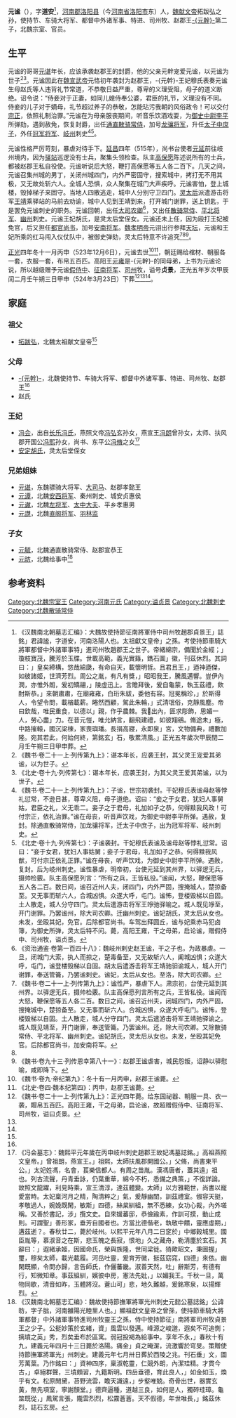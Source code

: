 '''元谧'''（{{bd|5世紀|？|523年| 12月6日 |catIdx=y}}），字'''道安'''<ref name=autogenerated1>《汉魏南北朝墓志汇编》：大魏故使持節征南將軍侍中司州牧趙郡貞景王」誌銘」君諱謐，字道安，河南洛陽人也。太祖獻文皇帝」之孫。考使持節車騎大將軍都督中外諸軍事特」進司州牧趙郡王之世子。帝緒綿宗，備聞於金經；」瓊枝寶茂，騰芳於玉牒。世載高範，義光實籙，鐫石圖」徽，刊茲休烈。其詞曰：」皇矣締構，悠哉綿瓞，有命自天，載懷明哲。且君且王，」迺神迺傑，如彼諸姬，世濟芳烈。周公之胤，有凡有獎，」昭昭我王，騰風邁響。豈伊內潤，亦惟外朗，爰初矯翮，」陵虛迅上。言贍拜後，爰自龜蒙，執玉茲禮，飲酎斯恭。」來朝肅肅，在廟雍雍，白珩朱紱，委他有容。冠冕稱珍，」於斯得人，令望令問，載楢載薪。睠然西顧，駕此朱輪，」式清氓俗，克靜風塵。帝曰欽哉，唯民重食，以德以」親，作乎農棘。我𠫤出內，匪求彫飾，思媚一人，勞心盡」力。在昔元愷，唯允納言，翻飛建禮，如彼翔鵷。脩途未」極，中路摧轅，國沉梁棟，家喪璵璠。長捐高寢，永即泉」宮，文物備典，禮數加隆。宛其若此，何始何終，第銘玄」石，敬累清風。」正光五年歲次甲辰閏二月壬午朔三日甲申葬。</ref>，[[河南郡|河南郡]][[洛阳县|洛阳县]]（今[[河南省|河南省]][[洛阳市|洛阳市]]东）人，[[魏献文帝|魏献文帝]]拓跋弘之孙，使持节、车骑大将军、都督中外诸军事、特进、司州牧、赵郡王[[元幹|-{元幹}-]]第二子，北魏宗室、官员。

==生平==
元谧的哥哥[[元谌|元谌]]年长，应该承袭赵郡王的封爵，他的父亲元幹宠爱元谧，以元谧为世子<ref>《魏书·卷二十一上·列传第九上》：谌本年长，应袭王封，其父灵王宠爱其弟谧，以为世子。</ref><ref>《北史·卷十九·列传第七》：谌本年长，应袭王封，为其父灵王爱其弟谧，以为世子。</ref>。元谧因此在[[魏宣武帝|魏宣武帝]]元恪初年袭封为赵郡王，-{元幹}-王妃穆氏表奏元谧生母赵氏等人违背礼节常道，不恭敬日益严重，尊卑的义理受阻，母子的道义断绝。诏令说：“侍妾对于正妻，如同儿媳侍奉公婆，君臣的礼节，义理没有不同。侍妾的儿子对于嫡母，礼节超过养子的恭敬，怎能玷污我朝的风俗政令！可以交付[[宗正|宗正]]，依照礼制治罪。”元谧在为母亲服丧期间，听音乐饮酒戏耍，为[[御史中尉|御史中尉]][[李平_(北魏)|李平]]所弹劾，遇到赦免，恢复封爵，出任[[通直散骑常侍|通直散骑常侍]]，加号[[龙骧将军|龙骧将军]]，升任[[太子中庶子|太子中庶子]]，外任[[冠军将军|冠军将军]]、[[岐州|岐州]]刺史<ref>《魏书·卷二十一上·列传第九上》：子谧，世宗初袭封。干妃穆氏表谧母赵等悖礼愆常，不逊日甚，尊卑义阻，母子道绝。诏曰：“妾之于女君，犹妇人事舅姑，君臣之礼，义无乖二。妾子之于君母，礼加如子之恭，何得黩我风政！可付宗正，依礼治罪。”谧在母丧，听音声饮戏，为御史中尉李平所弹。遇赦，复封。除通直散骑常侍，加龙骧将军，迁太子中庶子，出为冠军将军、岐州刺史。</ref><ref name=autogenerated2>《北史·卷十九·列传第七》：子谧袭封。干妃穆氏表谧及谧母赵等悖礼愆常。诏曰：“妾于女君，犹妇人事姑舅；妾子于君母，礼加如子之恭。何得黩我风猷，可付宗正依礼正罪。”谧在母丧，听声饮戏，为御史中尉李平所弹。遇赦，复封。后为岐州刺史。谧性暴虐，明帝初，台使元延到其州界，以驿逻无兵，摄帅检覈。队主高保愿列言：“所有之兵，王皆私役。”谧闻，大怒，鞭保愿等五人各二百。数日间，谧召近州人夫，闭四门，内外严固，搜掩城人，楚掠备至。又无事而斩六人，合城凶惧。众遂大呼，屯门。谧怖，登楼毁梯以自固。土人散走，城人分守四门。灵太后遣游击将军王竫驰驿喻之。城人既见竫至，开门谢罪。乃罢谧州，除大司农卿。迁幽州刺史。谧妃胡氏，灵太后从女也。未发，坐殴其妃，免官。后除都官尚书。车驾出拜圆丘，谧与妃乘赤马犯卤簿，为御史所弹，灵太后特不问。薨，高阳王雍，干之母弟，启论谧，赠假侍中、司州牧，谥贞景。</ref>。

元谧性格严厉苛刻，暴虐对待手下。[[延昌_(北魏)|延昌]]四年（515年），尚书台使者[[元延|元延]]前往岐州境内，因为[[驿站|驿站]]巡逻没有士兵，聚集头领检查。队主[[高保愿|高保愿]]陈述说所有的士兵，都被赵郡王私自役使。元谧听说后大怒，鞭打高保愿等五人各二百下。几天之间，元谧召集州城的男丁，关闭州城四门，内外严密固守，搜索城中，拷打无不用其极，又无故处斩六人。全城人恐惧，众人聚集在城门大声疾呼。元谧害怕，登上城楼，毁掉梯子来固守。当地人四散逃走，城中人分别守卫四门。[[灵太后|灵太后]]派遣游击将军[[王靖_(北魏)|王靖]]乘驿站的马前去劝谕，城中人见到王靖到来，打开城门谢罪，送上钥匙，于是罢免元谧刺史的职务。元谧回朝，出任[[大司农卿|大司农卿]]<ref>《资治通鉴·卷第一百四十八》：魏岐州剌史赵王谧，干之子也，为政暴虐。一旦，闭城门大索，执人而掠之，楚毒备至，又无故斩六人，阖城凶惧；众遂大呼，屯门，谧登楼毁梯以自固。胡太后遣游击将军王靖驰驲谕城人，城人开门谢罪，奉送管籥，乃罢谧剌史。谧妃，太后从女也。至洛，除大司农卿。</ref>，又出任[[散骑常侍|散骑常侍]]、[[平北将军|平北将军]]、[[幽州|幽州]]刺史。元谧王妃胡氏，是灵太后堂侄女。元谧还未上任，因为殴打王妃被免官，后又担任[[都官尚书|都官尚书]]，加号[[安南将军|安南将军]]。[[魏孝明帝|魏孝明帝]]元诩出行参拜[[天坛|天坛]]，元谧和王妃所乘的红马闯入仪仗队中，被御史弹劾，灵太后特意不许追究<ref>《魏书·卷二十一上·列传第九上》：谧性严，暴虐下人。肃宗初，台使元延到其州界。以驿逻无兵，摄帅检覈。队主高保愿列言所有之兵，王皆私役。谧闻而大怒，鞭保愿等五人各二百。数日之间，谧召近州夫，闭城四门，内外严固，搜掩城中，楚掠备至。又无事而斩六人。合城凶惧，众遂大呼屯门。谧怖，登楼毁梯以自固。土人散走，城人分守四门。灵太后遣游击将军王靖驰驿谕之。城人既见靖至，开门谢罪，奉送管籥。乃罢谧州。还，除大司农卿。又除散骑常侍、平北将军、幽州刺史。谧妃胡氏，灵太后从女也。未发，坐殴其妃免官。后除都官尚书，加安南将军。</ref><ref name=autogenerated2 /><ref>《魏书·卷九十三·列传恩幸第八十一》：赵郡王谧虐害，城民怨叛，诏静以驿慰喻，咸即降下。</ref>。

[[正光|正光]]四年冬十一月丙申（523年12月6日），元谧去世<ref>《魏书·卷九·帝纪第九》：冬十有一月丙申，赵郡王谧薨。</ref><ref>《北史·卷四·魏本纪第四》：丙申，赵郡王谧薨。</ref>，朝廷赐给棺材、朝服各一套，衣服一套，布帛五百匹。高阳王[[元雍|元雍]]是-{元幹}-的同母弟，上书为元谧论说，所以越级赠予元谧[[假侍中|假侍中]]、[[征南将军|征南将军]]、[[洛州_(前秦)|司州]]牧，谥号'''贞景'''，正光五年岁次甲辰闰二月壬午朔三日甲申（524年3月23日）下葬<ref>《魏书·卷二十一上·列传第九上》：正光四年薨。给东园祕器、朝服一具、衣一袭，賵帛五百匹。高阳王雍，干之母弟，启论谧，故超赠假侍中、征南将军、司州牧，谥曰贞景。</ref><ref name=autogenerated2 /><ref name=autogenerated1 />。

==家庭==
===祖父===
*[[拓跋弘|拓跋弘]]，北魏太祖献文皇帝<ref name=autogenerated1 />

===父母===
*[[元幹|-{元幹}-]]，北魏使持节、车骑大将军、都督中外诸军事、特进、司州牧、赵郡王<ref name=autogenerated1 />
*赵氏

===王妃===
*[[冯会|冯会]]，出自[[长乐冯氏|长乐冯氏]]，燕照文帝[[冯弘|冯弘]]玄孙女，燕宣王[[冯朗|冯朗]]曾孙女，太师、扶风郡开国公[[冯熙|冯熙]]孙女，尚书、东平公[[冯脩|冯脩]]之女<ref>《冯会墓志》：魏熙平元年歲在丙申岐州刺史趙郡王故妃馮墓誌銘。」高祖燕照文皇帝。」曾祖朗，燕宣王。」祖熙，太師扶風郡開國公。」父脩，尚書東平公。」太妃姓馮，名會，萇樂信都人。有周之苗胤。漢馮唐者，蓋其遠」祖也。列古流聲，丹青垂詠，仍葉重華，綿今不朽，悉備之典策，」不復詳論。故照文龍躍，利見時乘，宣王清淳，達茲體變。太師」以方雅範世，尚書以寵愛當時。太妃稟河月之精，陶清粹之」氣，爰靜幽閨，訓茲禮室。俶容天挺，孝敬過人，婉娩既閑，敏斯」四德，絲枲紃組，無不悉練，女功心裁，內外嗟稱。又善於書記，涉」攬文史。自來媛蕃邸，恭儉踰素，作訓可摸，動止成則。可謂聖」善形家，垂芳自國者也。方當比德偕老，執敬中饋，靈應虛期，」遘茲逝？。春秋廿二，薨於岐州。以熙平元年八月二日窆於」中鄉穀城里。國臣胤等，慕淑音之在斯，悲玉魄之長寂，恨地」久之藏舟，勒清塵於玄石。其辭曰：」遐緒承姬，因國命氏，榮與族隆，世同梁徙。猗歟昭文，秉圖握」璽，穆矣太師，載光載履。河岳吐靈，爰育芳徽，挺茲窈窕，四德」來依。幽閑既顯，令問亦歸，言告師氏，作儷蕃畿。淑善天然，吐」辭斯芳，有德有行，知微知章。事茲組紃，嬪彼中房，憲法先妣，」以媚我王。千秋一旦，萬物同歇，清音如昨，玉體將沒。蒼山可」悲，地久難越，爰銘寒泉，以揚輝烈。</ref>
*[[安定胡氏|安定胡氏]]，灵太后堂侄女

===兄弟姐妹===
*[[元谌|元谌]]，东魏骠骑大将军、[[大司马|大司马]]、赵郡孝懿王
*[[元谭|元谭]]，北魏[[安西将军|安西将军]]、秦州刺史、城安贞惠侯
*[[元谳|元谳]]，北魏[[左将军|左将军]]、[[太中大夫|太中大夫]]、平乡孝惠男
*[[元譿|元譿]]，北魏[[直阁将军|直阁将军]]、[[羽林监|羽林监]]

===子女===
*[[元毓|元毓]]，北魏通直散骑常侍、赵郡宣恭王
*[[元昉|元昉]]，北魏给事中<ref>《汉魏南北朝墓志汇编》：魏故使持節撫軍將軍光州刺史元懿公墓誌銘」公諱昉，字子朏，河南雒陽光睦里人也。」顯祖獻文皇帝之曾孫，使持節車騎大將軍都督」中外諸軍事特進司州牧靈王之孫，侍中使持節征」南將軍司州牧貞景王之少子。公挺妙策於玄緒，資」風雲以發邁。峰源之峻邈，遐矣不可追惻；摛墳之英」秀，烈矣垂布於區寓。弱冠投褐為給事中。享年不永，」春秋十有九，建義元年四月十三日薨於洛陽。痛金」貞之晻潔，流激響於穹旻。策贈使持節撫軍將軍光」州刺史。建義元年七月卅日葬於西陵之兆。刊石垂」文，圖芳萬葉。乃作銘曰：」資神四序，稟淑乾靈，仁競外朗，內潔珪精。才貫今古，」卓絕群聲，三墳頗習，九籍斯明。四岳垂德，育此良人，」如金如玉，煥乎有文。松原閒黛，苔野流雲，瞻天識遠，」步壑唯兢。奇骨出世，器實玄黃，無先項室，寧謝顏堂。」德齊逼種，道越三良，如何是人，獨碎珪璋。龜筮既從，」鳳駕言張，隴雲烈烈，松霧蒼蒼。天不假德，年世唯長，」銘茲休烈，誌石玄房。</ref>

== 参考资料 ==
{{reflist}}

[[Category:北魏宗室王|Category:北魏宗室王]]
[[Category:河南元氏|Category:河南元氏]]
[[Category:谥贞景|Category:谥贞景]]
[[Category:北魏刺史|Category:北魏刺史]]
[[Category:北魏散骑常侍|Category:北魏散骑常侍]]